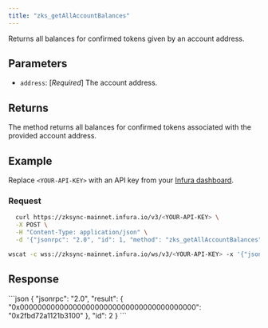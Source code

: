 ```yaml
---
title: "zks_getAllAccountBalances"
---
```



Returns all balances for confirmed tokens given by an account address.

## Parameters

- `address`: [_Required_] The account address.

## Returns

The method returns all balances for confirmed tokens associated with the provided account address.

## Example

Replace `<YOUR-API-KEY>` with an API key from your [Infura dashboard](https://infura.io/dashboard).

### Request

<Tabs>
  <TabItem value="cURL">

  ```bash
    curl https://zksync-mainnet.infura.io/v3/<YOUR-API-KEY> \
    -X POST \
    -H "Content-Type: application/json" \
    -d '{"jsonrpc": "2.0", "id": 1, "method": "zks_getAllAccountBalances", "params": [ "0x98E9D288743839e96A8005a6B51C770Bbf7788C0" ]}'
  ```
  </TabItem>
  <TabItem value="WSS">

```bash
wscat -c wss://zksync-mainnet.infura.io/ws/v3/<YOUR-API-KEY> -x '{"jsonrpc": "2.0", "id": 1, "method": "zks_getAllAccountBalances", "params": [ "0x98E9D288743839e96A8005a6B51C770Bbf7788C0" ]}'
```

  </TabItem>
</Tabs>

## Response

<Tabs>
  <TabItem value="JSON">
  ```json
  {
    "jsonrpc": "2.0",
    "result": {
        "0x0000000000000000000000000000000000000000": "0x2fbd72a1121b3100"
    },
    "id": 2
  }
  ```
  </TabItem>
</Tabs>